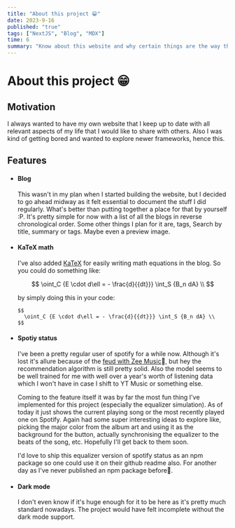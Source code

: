 ```yaml
---
title: "About this project 😁"
date: 2023-9-16
published: "true"
tags: ["NextJS", "Blog", "MDX"]
time: 6
summary: "Know about this website and why certain things are the way they are!"
---
```


# About this project 😁

## Motivation

I always wanted to have my own website that I keep up to date with all relevant aspects of my life that I would like to share with others.
Also I was kind of getting bored and wanted to explore newer frameworks, hence this.

## Features

- #### Blog

  This wasn't in my plan when I started building the website, but I decided to go ahead midway as it felt essential to document the stuff I did regularly.
  What's better than putting together a place for that by yourself :P. It's pretty simple for now with a list of all the blogs in reverse chronological order.
  Some other things I plan for it are, tags, Search by title, summary or tags. Maybe even a preview image.

- #### KaTeX math

  I've also added [KaTeX](https://katex.org/docs/supported) for easily writing math equations in the blog. So you could do something like:

  $$
    \oint_C {E \cdot d\ell = - \frac{d}{{dt}}} \int_S {B_n dA} \\
  $$

  by simply doing this in your code:

  ```mdx
  $$
    \oint_C {E \cdot d\ell = - \frac{d}{{dt}}} \int_S {B_n dA} \\
  $$
  ```

- #### Spotiy status

  I've been a pretty regular user of spotify for a while now.
  Although it's lost it's allure because of the [feud with Zee Music](https://www.billboard.com/pro/spotify-removes-indian-record-label-zee-music-company-catalog/)🤦,
  but hey the recommendation algorithm is still pretty solid. Also the model seems to be well trained for me with well over a year's worth of listening data which I won't have
  in case I shift to YT Music or something else.

  Coming to the feature itself it was by far the most fun thing I've implemented for this project (especially the equalizer simulation).
  As of today it just shows the current playing song or the most recently played one on Spotify. Again had some super interesting ideas to explore like,
  picking the major color from the album art and using it as the background for the button, actually synchronising the equalizer to the beats of the song, etc.
  Hopefully I'll get back to them soon.

  I'd love to ship this equalizer version of spotify status as an npm package so one could use it on their github readme also.
  For another day as I've never published an npm package before🫠.

- #### Dark mode
  I don't even know if it's huge enough for it to be here as it's pretty much standard nowadays.
  The project would have felt incomplete without the dark mode support.
